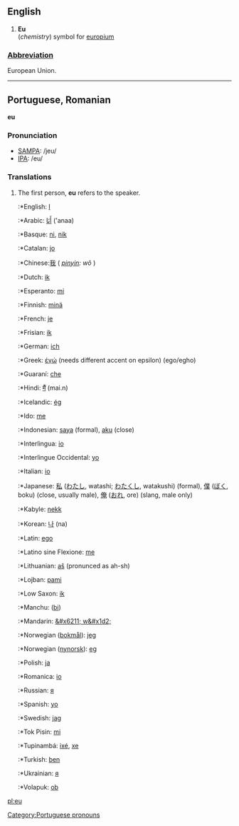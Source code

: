 ==English==

# '''Eu'''<br>(''chemistry'') symbol for [[europium]]

===[[Wiktionary:List of acronyms and abbreviations|Abbreviation]]===

European Union.

----

==Portuguese, Romanian==
'''eu'''

===Pronunciation===
*[[w:SAMPA|SAMPA]]: /jeu/
*[[w:IPA|IPA]]: /eu/

===Translations===
# The first person, '''eu''' refers to the speaker.
#:*English: [[I]]
#:*Arabic: [[أَنَا]] ('anaa)
#:*Basque: [[ni]], [[nik]]
#:*Catalan: [[jo]]
#:*Chinese:[[我]] ( ''[[pinyin]]: wǒ'' )
#:*Dutch: [[ik]]
#:*Esperanto: [[mi]]
#:*Finnish: [[minä]]
#:*French: [[je]]
#:*Frisian: [[ik]]
#:*German: [[ich]]
#:*Greek: [[έγώ]] (needs different accent on epsilon) (ego/egho)
#:*Guaraní: [[che]]
#:*Hindi: [[मैं]] (mai.n)
#:*Icelandic: [[ég]]
#:*Ido: [[me]]
#:*Indonesian: [[saya]] (formal), [[aku]] (close)
#:*Interlingua: [[io]]
#:*Interlingue Occidental: [[yo]]
#:*Italian: [[io]]
#:*Japanese: [[私]] ([[わたし]], watashi; [[わたくし]], watakushi) (formal), [[僕]] ([[ぼく]], boku) (close, usually male), [[俺]] ([[おれ]], ore) (slang, male only)
#:*Kabyle: [[nekk]]
#:*Korean: [[나]] (na)
#:*Latin: [[ego]]
#:*Latino sine Flexione: [[me]]
#:*Lithuanian: [[aš]] (pronunced as ah-sh)
#:*Lojban: [[pami]]
#:*Low Saxon: [[ik (pd)|ik]]
#:*Manchu: ([[bi]])
#:*Mandarin: [[&#x6211; w&#x1d2;]]
#:*Norwegian ([[bokmål]]): [[jeg]]
#:*Norwegian ([[nynorsk]]): [[eg]]
#:*Polish: [[ja]]
#:*Romanica: [[io]]
#:*Russian: [[я]]
#:*Spanish: [[yo]]
#:*Swedish: [[jag]]
#:*Tok Pisin: [[mi]]
#:*Tupinambá: [[ixé]], [[xe]]
#:*Turkish: [[ben]]
#:*Ukrainian: [[я]]
#:*Volapuk: [[ob]]

[[Category:Portuguese pronouns]]
[[pl:eu]]